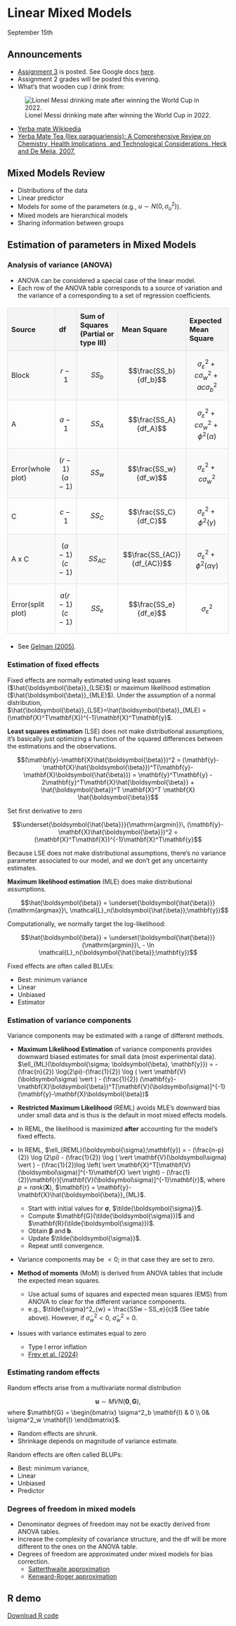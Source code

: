 # Linear Mixed Models 

September 15th 

## Announcements

- [Assignment 3](https://stat870.github.io/fall2025/assignments/assignment-3) is posted. See Google docs [here](https://docs.google.com/document/d/1Tf_ZAsZljYlUkq6LBobmkPxpQ7E1038V-OoBYedXxms/edit?usp=sharing).   
- Assignment 2 grades will be posted this evening.  
- What's that wooden cup I drink from:  

![Lionel Messi drinking mate after winning the World Cup in 2022.](https://www.infobae.com/resizer/v2/RQ7MA66VVBENXF5UDL7GXU7B6I.jpg?auth=a8378aa12684cf698289de3e8a8f78da08d72ad99c548e2e24e698af330db6b2&smart=true&width=992&height=558&quality=85)

- [Yerba mate Wikipedia](https://en.wikipedia.org/wiki/Yerba_mate) 
- [Yerba Mate Tea (Ilex paraguariensis): A Comprehensive Review on Chemistry, Health Implications, and Technological Considerations. Heck and De Mejia, 2007.](https://doi.org/10.1111/j.1750-3841.2007.00535.x)

## Mixed Models Review  

- Distributions of the data 
- Linear predictor 
- Models for some of the parameters (e.g., $u \sim N(0, \sigma^2_u)$). 
- Mixed models are hierarchical models  
- Sharing information between groups  

## Estimation of parameters in Mixed Models  

### Analysis of variance (ANOVA) 

- ANOVA can be considered a special case of the linear model. 
- Each row of the ANOVA table corresponds to a source of variation and the variance of a corresponding to a set of regression coefficients. 


<head>
    <meta charset="UTF-8">
    <meta name="viewport" content="width=device-width, initial-scale=1.0">
    <title>ANOVA table for split-plot</title>
    <style>
        table {
            width: 100%;
            border-collapse: collapse;
            margin: 20px 0;
        }
        th, td {
            border: 1px solid #ddd;
            padding: 8px;
            text-align: left;
        }
        th {
            background-color: #f4f4f4;
            font-weight: bold;
        }
        tr:nth-child(even) {
            background-color: #f9f9f9;
        }
    </style>
</head>

<body>

<table>
    <tr>
        <th>Source</th>
        <th>df</th>
        <th>Sum of Squares (Partial or type III)</th>
        <th>Mean Square</th>
        <th>Expected Mean Square</th>
    </tr>
    <tr>
        <td>Block</td>
        <td>$$r-1$$</td>
        <td>$$SS_b$$</td>
        <td>$$\frac{SS_b}{df_b}$$</td>
        <td>$$\sigma^2_{\varepsilon}+c\sigma^2_w+ac\sigma^2_b$$</td>
    </tr>
    <tr>
        <td>A</td>
        <td>$$a-1$$</td>
        <td>$$SS_A$$</td>
        <td>$$\frac{SS_A}{df_A}$$</td>
        <td>$$\sigma^2_{\varepsilon}+c\sigma^2_w+\phi^2(\alpha)$$</td>
    </tr>
    <tr>
        <td>Error(whole plot)</td>
        <td>$$(r-1)(a-1)$$</td>
        <td>$$SS_w$$</td>
        <td>$$\frac{SS_w}{df_w}$$</td>
        <td>$$\sigma^2_{\varepsilon}+c\sigma^2_w$$</td>
    </tr>
    <tr>
        <td>C</td>
        <td>$$c-1$$</td>
        <td>$$SS_C$$</td>
        <td>$$\frac{SS_C}{df_C}$$</td>
        <td>$$\sigma^2_{\varepsilon}+\phi^2(\gamma)$$</td>
    </tr>
    <tr>
        <td>A x C</td>
        <td>$$(a-1)(c-1)$$</td>
        <td>$$SS_{AC}$$</td>
        <td>$$\frac{SS_{AC}}{df_{AC}}$$</td>
        <td>$$\sigma^2_{\varepsilon}+\phi^2(\alpha \gamma)$$</td>
    </tr>
    <tr>
        <td>Error(split plot)</td>
        <td>$$a(r-1)(c-1)$$</td>
        <td>$$SS_e$$</td>
        <td>$$\frac{SS_e}{df_e}$$</td>
        <td>$$\sigma^2_{\varepsilon}$$</td>
    </tr>

</table>
</body>



- See [Gelman (2005)](https://www.jstor.org/stable/pdf/3448650.pdf). 

### Estimation of fixed effects   

Fixed effects are normally estimated using least squares ($\hat{\boldsymbol{\beta}}_{LSE}$) or maximum likelihood estimation ($\hat{\boldsymbol{\beta}}_{MLE}$). 
Under the assumption of a normal distribution, $\hat{\boldsymbol{\beta}}_{LSE}=\hat{\boldsymbol{\beta}}_{MLE} = (\mathbf{X}^T\mathbf{X})^{-1}\mathbf{X}^T\mathbf{y}$. 

**Least squares estimation** (LSE) does not make distributional assumptions, it's basically just optimizing a function of the squared differences between the estimations and the observations.  

$$(\mathbf{y}-\mathbf{X}\hat{\boldsymbol{\beta}})^2 = (\mathbf{y}-\mathbf{X}\hat{\boldsymbol{\beta}})^T(\mathbf{y}-\mathbf{X}\boldsymbol{\hat{\beta}}) = 
\mathbf{y}^T\mathbf{y} - 2\mathbf{y}^T\mathbf{X}\hat{\boldsymbol{\beta}} + \hat{\boldsymbol{\beta}}^T \mathbf{X}^T \mathbf{X} \hat{\boldsymbol{\beta}}$$  

Set first derivative to zero

$$\underset{\boldsymbol{\hat{\beta}}}{\mathrm{argmin}}\, (\mathbf{y}-\mathbf{X}\hat{\boldsymbol{\beta}})^2 = (\mathbf{X}^T\mathbf{X})^{-1}\mathbf{X}^T\mathbf{y}$$

Because LSE does not make distributional assumptions, there's no variance parameter associated to our model, and we don't get any uncertainty estimates. 


**Maximum likelihood estimation** (MLE) does make distributional assumptions. 

$$\hat{\boldsymbol{\beta}} = \underset{\boldsymbol{\hat{\beta}}}
{\mathrm{argmax}}\, \mathcal{L}_n(\boldsymbol{\hat{\beta}};\mathbf{y})$$


Computationally, we normally target the log-likelihood:  

$$\hat{\boldsymbol{\beta}} = \underset{\boldsymbol{\hat{\beta}}}
{\mathrm{argmin}}\, - \ln \mathcal{L}_n(\boldsymbol{\hat{\beta}};\mathbf{y})$$

Fixed effects are often called BLUEs: 

- Best: minimum variance 
- Linear 
- Unbiased 
- Estimator 

### Estimation of variance components 

Variance components may be estimated with a range of different methods. 

- **Maximum Likelihood Estimation** of variance components provides downward biased estimates for small data (most experimental data). 
$\ell_{ML}(\boldsymbol{\sigma; \boldsymbol{\beta}, \mathbf{y}}) = - (\frac{n}{2}) \log(2\pi)-(\frac{1}{2}) \log ( \vert \mathbf{V}(\boldsymbol\sigma) \vert ) - (\frac{1}{2}) (\mathbf{y}-\mathbf{X}\boldsymbol{\beta})^T[\mathbf{V}(\boldsymbol\sigma)]^{-1}(\mathbf{y}-\mathbf{X}\boldsymbol{\beta})$  

- **Restricted Maximum Likelihood** (REML) avoids MLE's downward bias under small data and is thus is the default in most mixed effects models. 
- In REML, the likelihood is maximized **after** accounting for the model’s fixed effects.  
- In REML, $\ell_{REML}(\boldsymbol{\sigma};\mathbf{y}) = - (\frac{n-p}{2}) \log (2\pi) - (\frac{1}{2}) \log ( \vert \mathbf{V}(\boldsymbol\sigma) \vert ) - (\frac{1}{2})log \left(  \vert \mathbf{X}^T[\mathbf{V}(\boldsymbol\sigma)]^{-1}\mathbf{X} \vert \right) - (\frac{1}{2})\mathbf{r}[\mathbf{V}(\boldsymbol\sigma)]^{-1}\mathbf{r}$, 
where $p = rank(\mathbf{X})$, $\mathbf{r} = \mathbf{y}-\mathbf{X}\hat{\boldsymbol{\beta}}_{ML}$.  
  - Start with initial values for $\boldsymbol{\sigma}$, $\tilde{\boldsymbol{\sigma}}$.  
  - Compute $\mathbf{G}(\tilde{\boldsymbol{\sigma}})$ and $\mathbf{R}(\tilde{\boldsymbol{\sigma}})$.  
  - Obtain $\boldsymbol{\beta}$ and $\mathbf{b}$.   
  - Update $\tilde{\boldsymbol{\sigma}}$.  
  - Repeat until convergence.  
- Variance components may be $<0$; in that case they are set to zero. 

- **Method of moments** (MoM) is derived from ANOVA tables that include the expected mean squares. 
  - Use actual sums of squares and expected mean squares (EMS) from ANOVA to clear for the different variance components. 
  - e.g., $\tilde{\sigma}^2_{w} = \frac{SSw - SS_e}{c}$ (See table above). However, if $\tilde{\sigma}^2_{w} < 0$, $\hat{\sigma}^2_{w} = 0$. 

- Issues with variance estimates equal to zero 
  - Type I error inflation 
  - [Frey et al. (2024)](https://acsess.onlinelibrary.wiley.com/doi/10.1002/agj2.21570) 

### Estimating random effects   

Random effects arise from a multivariate normal distribution  

$$\mathbf{u} \sim MVN (\boldsymbol{0}, \mathbf{G}),$$
where $\mathbf{G} = \begin{bmatrix} \sigma^2_b \mathbf{I} & 0 \\ 0& \sigma^2_w \mathbf{I}   \end{bmatrix}$. 

- Random effects are shrunk.  
- Shrinkage depends on magnitude of variance estimate. 

Random effects are often called BLUPs: 

- Best: minimum variance, 
- Linear 
- Unbiased 
- Predictor 

### Degrees of freedom in mixed models  

- Denominator degrees of freedom may not be exactly derived from ANOVA tables. 
- Increase the complexity of covariance structure, and the df will be more different to the ones on the ANOVA table. 
- Degrees of freedom are approximated under mixed models for bias correction. 
  - [Satterthwaite approximation](https://www.jstor.org/stable/3002019?seq=1)  
  - [Kenward-Roger approximation](https://www.jstor.org/stable/2533558?seq=1)  


## R demo  

[Download R code](../scripts/09152025_LMMs.Rmd)


